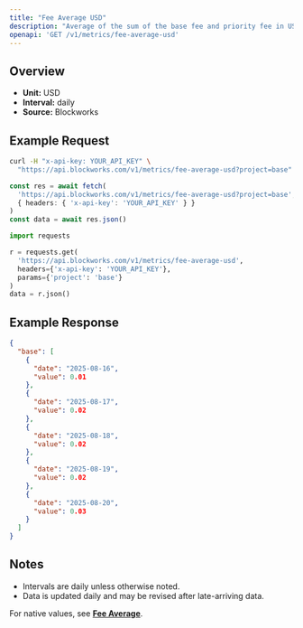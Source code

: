 ```yaml
---
title: "Fee Average USD"
description: "Average of the sum of the base fee and priority fee in USD that day"
openapi: 'GET /v1/metrics/fee-average-usd'
---
```


## Overview

- **Unit:** USD
- **Interval:** daily
- **Source:** Blockworks

## Example Request

<CodeGroup>

```bash cURL
curl -H "x-api-key: YOUR_API_KEY" \
  "https://api.blockworks.com/v1/metrics/fee-average-usd?project=base"
```

```typescript TypeScript
const res = await fetch(
  'https://api.blockworks.com/v1/metrics/fee-average-usd?project=base',
  { headers: { 'x-api-key': 'YOUR_API_KEY' } }
)
const data = await res.json()
```

```python Python
import requests

r = requests.get(
  'https://api.blockworks.com/v1/metrics/fee-average-usd',
  headers={'x-api-key': 'YOUR_API_KEY'},
  params={'project': 'base'}
)
data = r.json()
```

</CodeGroup>

## Example Response

```json
{
  "base": [
    {
      "date": "2025-08-16",
      "value": 0.01
    },
    {
      "date": "2025-08-17",
      "value": 0.02
    },
    {
      "date": "2025-08-18",
      "value": 0.02
    },
    {
      "date": "2025-08-19",
      "value": 0.02
    },
    {
      "date": "2025-08-20",
      "value": 0.03
    }
  ]
}
```

## Notes
- Intervals are daily unless otherwise noted.
- Data is updated daily and may be revised after late-arriving data.


<Note>For native values, see **[Fee Average](./fee-average)**.</Note>